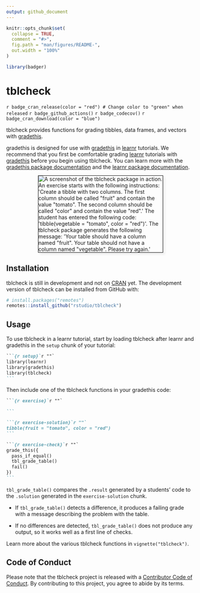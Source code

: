 ```yaml
---
output: github_document
---
```


<!-- README.md is generated from README.Rmd. Please edit that file -->

```r
knitr::opts_chunk$set(
  collapse = TRUE,
  comment = "#>",
  fig.path = "man/figures/README-",
  out.width = "100%"
)

library(badger)
```

# tblcheck

<!-- badges: start -->
`r badge_cran_release(color = "red") # Change color to "green" when released`
`r badge_github_actions()`
`r badge_codecov()`
`r badge_cran_download(color = "blue")`
<!-- badges: end -->

tblcheck provides functions for grading tibbles, data frames, and vectors with [gradethis](https://pkgs.rstudio.com/gradethis/). 

gradethis is designed for use with [gradethis](https://pkgs.rstudio.com/gradethis/) in [learnr](https://rstudio.github.io/learnr/) tutorials. We recommend that you first be comfortable grading [learnr](https://rstudio.github.io/learnr/) tutorials with [gradethis](https://pkgs.rstudio.com/gradethis/) before you begin using tblcheck. You can learn more with the [gradethis package documentation](https://pkgs.rstudio.com/gradethis/) and the [learnr package documentation](https://rstudio.github.io/learnr/).

<img src="man/figures/screenshot.png" alt="A screenshot of the tblcheck package in action. An exercise starts with the following instructions: 'Create a tibble with two columns. The first column should be called &quot;fruit&quot; and contain the value &quot;tomato&quot;. The second column should be called &quot;color&quot; and contain the value &quot;red&quot;.' The student has entered the following code: 'tibble(vegetable = &quot;tomato&quot;, color = &quot;red&quot;)'. The tblcheck package generates the following message: 'Your table should have a column named &quot;fruit&quot;. Your table should not have a column named &quot;vegetable&quot;. Please try again.'" style="border: 1px solid black; box-shadow: 5px 5px 5px #eee; max-width: 66%; display: block; margin: 1em auto;">

## Installation

<!-- You can install the released version of tblcheck from [CRAN](https://CRAN.R-project.org) with: -->

<!-- ``` r -->
<!-- install.packages("tblcheck") -->
<!-- ``` -->

tblcheck is still in development and not on [CRAN](https://CRAN.R-project.org) yet. The development version of tblcheck can be installed from GitHub with:

``` r
# install.packages("remotes")
remotes::install_github("rstudio/tblcheck")
```

## Usage

To use tblcheck in a learnr tutorial, start by loading tblcheck after learnr and gradethis in the `setup` chunk of your tutorial:

```` markdown
```{r setup}`r ""`
library(learnr)
library(gradethis)
library(tblcheck)
```
````

Then include one of the tblcheck functions in your gradethis code:

```` markdown
```{r exercise}`r ""`

```

```{r exercise-solution}`r ""`
tibble(fruit = "tomato", color = "red")
```

```{r exercise-check}`r ""`
grade_this({
  pass_if_equal()
  tbl_grade_table()
  fail()
})
```
````

`tbl_grade_table()` compares the `.result` generated by a students' code to the `.solution` generated in the `exercise-solution` chunk.

- If `tbl_grade_table()` detects a difference, it produces a failing grade with a message describing the problem with the table.

- If no differences are detected, `tbl_grade_table()` does not produce any output, so it works well as a first line of checks.

Learn more about the various tblcheck functions in `vignette("tblcheck")`.

## Code of Conduct
  
Please note that the tblcheck project is released with a [Contributor Code of Conduct](https://contributor-covenant.org/version/2/0/CODE_OF_CONDUCT.html). By contributing to this project, you agree to abide by its terms.
